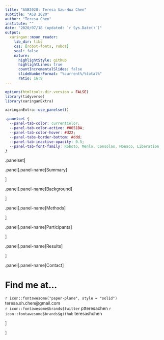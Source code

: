 ```yaml
---
title: "ASB2020: Teresa Szu-Hua Chen"
subtitle: "ASB 2020"
author: "Teresa Chen"
institute: ""
date: "2020/07/18 (updated: `r Sys.Date()`)"
output:
  xaringan::moon_reader:
    lib_dir: libs
    css: [robot-fonts, robot]
    seal: false
    nature:
      highlightStyle: github
      highlightLines: true
      countIncrementalSlides: false
      slideNumberFormat: "%current%/%total%" 
      ratio: 16:9
---
```


```r
options(htmltools.dir.version = FALSE)
library(tidyverse)
library(xaringanExtra)
```

```r
xaringanExtra::use_panelset()
```

```css
.panelset {
  --panel-tab-color: currentColor;
  --panel-tab-color-active: #0051BA;
  --panel-tab-color-hover: #d22;
  --panel-tabs-border-bottom: #ddd;
  --panel-tab-inactive-opacity: 0.5;
  --panel-tab-font-family: Roboto, Menlo, Consolas, Monaco, Liberation Mono, Lucida Console, monospace;\
}
```


.panelset[


.panel[.panel-name[Summary]



]

.panel[.panel-name[Background]



]

.panel[.panel-name[Methods]



]


.panel[.panel-name[Participants]



]

.panel[.panel-name[Results]



]


.panel[.panel-name[Contact]

# Find me at...

`r icon::fontawesome("paper-plane", style = "solid")`  teresa.sh.chen@gmail.com  
`r icon::fontawesome$brands$twitter` ptteresachen 
`r icon::fontawesome$brands$github` teresashchen

]


]


